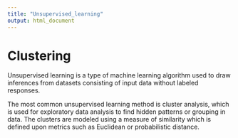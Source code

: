 ```yaml
---
title: "Unsupervised_learning"
output: html_document
---
```

# Clustering
Unsupervised learning is a type of machine learning algorithm used to draw inferences from datasets consisting of input data without labeled responses.

The most common unsupervised learning method is cluster analysis, which is used for exploratory data analysis to find hidden patterns or grouping in data. The clusters are modeled using a measure of similarity which is defined upon metrics such as Euclidean or probabilistic distance.

